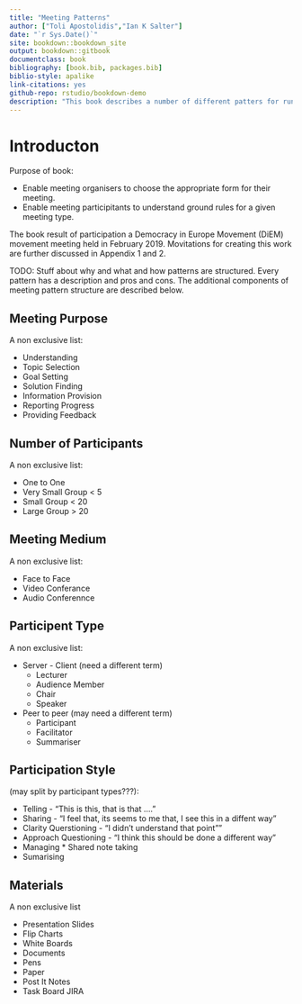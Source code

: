 ```yaml
--- 
title: "Meeting Patterns"
author: ["Toli Apostolidis","Ian K Salter"]
date: "`r Sys.Date()`"
site: bookdown::bookdown_site
output: bookdown::gitbook
documentclass: book
bibliography: [book.bib, packages.bib]
biblio-style: apalike
link-citations: yes
github-repo: rstudio/bookdown-demo
description: "This book describes a number of different patters for running meetings"
---
```


# Introducton

Purpose of book:

* Enable meeting organisers to choose the appropriate form for their meeting.
* Enable meeting participitants to understand ground rules for a given meeting type.

The book result of participation a Democracy in Europe Movement (DiEM) movement meeting held in February 2019. Movitations for creating this work are further discussed in Appendix 1 and 2.

TODO: Stuff about why and what and how patterns are structured. Every pattern has a description and pros and cons. The additional components of meeting pattern structure are described below.

## Meeting Purpose

A non exclusive list:

* Understanding
* Topic Selection
* Goal Setting
* Solution Finding
* Information Provision
* Reporting Progress
* Providing Feedback

## Number of Participants

A non exclusive list:

* One to One
* Very Small Group < 5
* Small Group < 20
* Large Group > 20


## Meeting Medium

A non exclusive list:

* Face to Face
* Video Conferance
* Audio Conferennce

## Participent Type

A non exclusive list:

* Server - Client (need a different term)
    + Lecturer
    + Audience Member
    + Chair
    + Speaker
* Peer to peer (may need a different term)
    + Participant
    + Facilitator
    + Summariser


## Participation Style

 (may split by participant types???):

* Telling - "This is this, that is that ...."
* Sharing - "I feel that, its seems to me that, I see this in a diffent way"
* Clarity Querstioning - "I didn't understand that point""
* Approach Questioning - "I think this should be done a different way"
* Managing * Shared note taking
* Sumarising



## Materials

A non exclusive list

* Presentation Slides
* Flip Charts
* White Boards
* Documents
* Pens
* Paper
* Post It Notes
* Task Board JIRA









